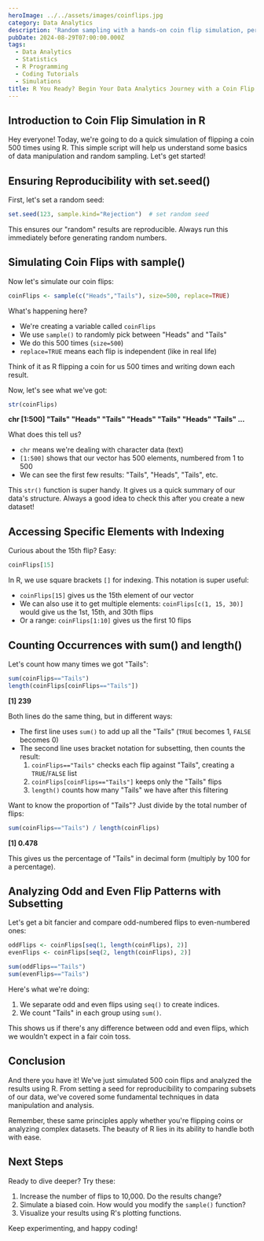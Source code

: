 ```yaml
---
heroImage: ../../assets/images/coinflips.jpg
category: Data Analytics
description: 'Random sampling with a hands-on coin flip simulation, perfect for understanding some of the basics of data analysis.'
pubDate: 2024-08-29T07:00:00.000Z
tags:
  - Data Analytics
  - Statistics
  - R Programming
  - Coding Tutorials
  - Simulations
title: R You Ready? Begin Your Data Analytics Journey with a Coin Flip Simulation
---
```



## Introduction to Coin Flip Simulation in R

Hey everyone! Today, we're going to do a quick simulation of flipping a coin 500 times using R. This simple script will help us understand some basics of data manipulation and random sampling. Let's get started!

## Ensuring Reproducibility with set.seed()

First, let's set a random seed:

```r
set.seed(123, sample.kind="Rejection")  # set random seed
```

This ensures our "random" results are reproducible. Always run this immediately before generating random numbers.

## Simulating Coin Flips with sample()

Now let's simulate our coin flips:

```r
coinFlips <- sample(c("Heads","Tails"), size=500, replace=TRUE)
```

What's happening here?

- We're creating a variable called `coinFlips`
- We use `sample()` to randomly pick between "Heads" and "Tails"
- We do this 500 times (`size=500`)
- `replace=TRUE` means each flip is independent (like in real life)

Think of it as R flipping a coin for us 500 times and writing down each result.

Now, let's see what we've got:

```r
str(coinFlips)
```

<OutputDisplay>

**chr [1:500] "Tails" "Heads" "Tails" "Heads" "Tails" "Heads" "Tails" ...**

</OutputDisplay>

What does this tell us?

- `chr` means we're dealing with character data (text)
- `[1:500]` shows that our vector has 500 elements, numbered from 1 to 500
- We can see the first few results: "Tails", "Heads", "Tails", etc.

This `str()` function is super handy. It gives us a quick summary of our data's structure. Always a good idea to check this after you create a new dataset!

## Accessing Specific Elements with Indexing

Curious about the 15th flip? Easy:

```r
coinFlips[15]
```

In R, we use square brackets `[]` for indexing. This notation is super useful:

- `coinFlips[15]` gives us the 15th element of our vector
- We can also use it to get multiple elements: `coinFlips[c(1, 15, 30)]` would give us the 1st, 15th, and 30th flips
- Or a range: `coinFlips[1:10]` gives us the first 10 flips

## Counting Occurrences with sum() and length()

Let's count how many times we got "Tails":

```r
sum(coinFlips=="Tails")
length(coinFlips[coinFlips=="Tails"])
```

<OutputDisplay>**[1] 239**</OutputDisplay>

Both lines do the same thing, but in different ways:

- The first line uses `sum()` to add up all the "Tails" (`TRUE` becomes 1, `FALSE` becomes 0)
- The second line uses bracket notation for subsetting, then counts the result:
  1. `coinFlips=="Tails"` checks each flip against "Tails", creating a `TRUE`/`FALSE` list
  2. `coinFlips[coinFlips=="Tails"]` keeps only the "Tails" flips
  3. `length()` counts how many "Tails" we have after this filtering

Want to know the proportion of "Tails"? Just divide by the total number of flips:

```r
sum(coinFlips=="Tails") / length(coinFlips)
```

<OutputDisplay>

**[1] 0.478**

</OutputDisplay>

This gives us the percentage of "Tails" in decimal form (multiply by 100 for a percentage).

## Analyzing Odd and Even Flip Patterns with Subsetting

Let's get a bit fancier and compare odd-numbered flips to even-numbered ones:

```r
oddFlips <- coinFlips[seq(1, length(coinFlips), 2)]
evenFlips <- coinFlips[seq(2, length(coinFlips), 2)]

sum(oddFlips=="Tails")
sum(evenFlips=="Tails")
```

Here's what we're doing:

1. We separate odd and even flips using `seq()` to create indices.
2. We count "Tails" in each group using `sum()`.

This shows us if there's any difference between odd and even flips, which we wouldn't expect in a fair coin toss.

## Conclusion

And there you have it! We've just simulated 500 coin flips and analyzed the results using R. From setting a seed for reproducibility to comparing subsets of our data, we've covered some fundamental techniques in data manipulation and analysis.

Remember, these same principles apply whether you're flipping coins or analyzing complex datasets. The beauty of R lies in its ability to handle both with ease.

## Next Steps

Ready to dive deeper? Try these:

1. Increase the number of flips to 10,000. Do the results change?
2. Simulate a biased coin. How would you modify the `sample()` function?
3. Visualize your results using R's plotting functions.

Keep experimenting, and happy coding!
